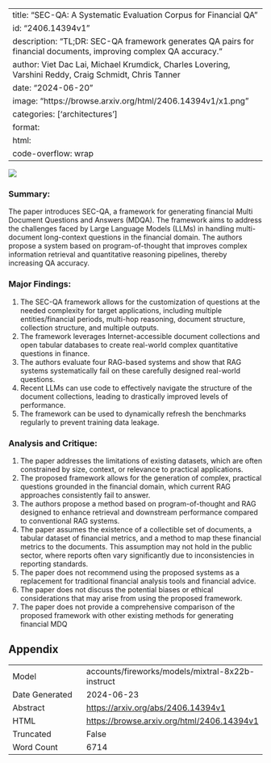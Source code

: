 
---
title: "SEC-QA: A Systematic Evaluation Corpus for Financial QA"
id: "2406.14394v1"
description: "TL;DR: SEC-QA framework generates QA pairs for financial documents, improving complex QA accuracy."
author: Viet Dac Lai, Michael Krumdick, Charles Lovering, Varshini Reddy, Craig Schmidt, Chris Tanner
date: "2024-06-20"
image: "https://browse.arxiv.org/html/2406.14394v1/x1.png"
categories: ['architectures']
format:
  html:
    code-overflow: wrap
---

![](https://browse.arxiv.org/html/2406.14394v1/x1.png)

### Summary:

The paper introduces SEC-QA, a framework for generating financial Multi Document Questions and Answers (MDQA). The framework aims to address the challenges faced by Large Language Models (LLMs) in handling multi-document long-context questions in the financial domain. The authors propose a system based on program-of-thought that improves complex information retrieval and quantitative reasoning pipelines, thereby increasing QA accuracy.

### Major Findings:

1. The SEC-QA framework allows for the customization of questions at the needed complexity for target applications, including multiple entities/financial periods, multi-hop reasoning, document structure, collection structure, and multiple outputs.
2. The framework leverages Internet-accessible document collections and open tabular databases to create real-world complex quantitative questions in finance.
3. The authors evaluate four RAG-based systems and show that RAG systems systematically fail on these carefully designed real-world questions.
4. Recent LLMs can use code to effectively navigate the structure of the document collections, leading to drastically improved levels of performance.
5. The framework can be used to dynamically refresh the benchmarks regularly to prevent training data leakage.

### Analysis and Critique:

1. The paper addresses the limitations of existing datasets, which are often constrained by size, context, or relevance to practical applications.
2. The proposed framework allows for the generation of complex, practical questions grounded in the financial domain, which current RAG approaches consistently fail to answer.
3. The authors propose a method based on program-of-thought and RAG designed to enhance retrieval and downstream performance compared to conventional RAG systems.
4. The paper assumes the existence of a collectible set of documents, a tabular dataset of financial metrics, and a method to map these financial metrics to the documents. This assumption may not hold in the public sector, where reports often vary significantly due to inconsistencies in reporting standards.
5. The paper does not recommend using the proposed systems as a replacement for traditional financial analysis tools and financial advice.
6. The paper does not discuss the potential biases or ethical considerations that may arise from using the proposed framework.
7. The paper does not provide a comprehensive comparison of the proposed framework with other existing methods for generating financial MDQ

## Appendix

|          |          |
|----------|----------|
| Model     | accounts/fireworks/models/mixtral-8x22b-instruct       |
| Date Generated     | 2024-06-23       |
| Abstract | [https://arxiv.org/abs/2406.14394v1](https://arxiv.org/abs/2406.14394v1)        |
| HTML     | [https://browse.arxiv.org/html/2406.14394v1](https://browse.arxiv.org/html/2406.14394v1)       |
| Truncated       | False       |
| Word Count       | 6714       |